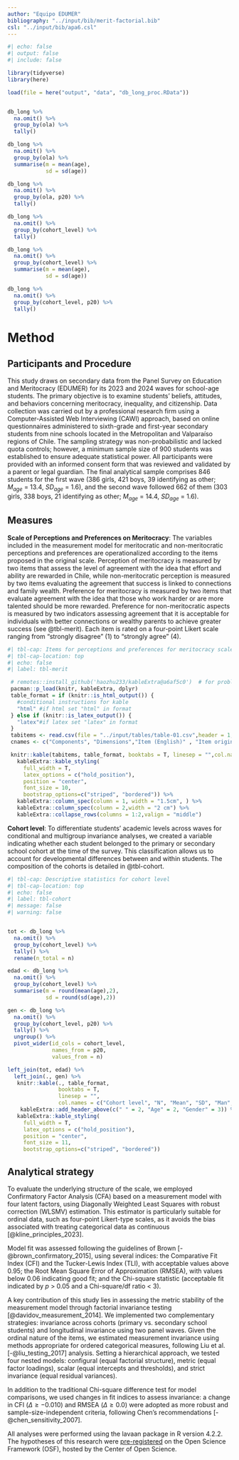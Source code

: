 ```yaml
---
author: "Equipo EDUMER"
bibliography: "../input/bib/merit-factorial.bib"
csl: "../input/bib/apa6.csl"
---
```



```r
#| echo: false
#| output: false
#| include: false

library(tidyverse)
library(here)

load(file = here("output", "data", "db_long_proc.RData"))


db_long %>% 
  na.omit() %>% 
  group_by(ola) %>% 
  tally()

db_long %>% 
  na.omit() %>% 
  group_by(ola) %>% 
  summarise(m = mean(age),
            sd = sd(age))

db_long %>% 
  na.omit() %>% 
  group_by(ola, p20) %>% 
  tally()

db_long %>% 
  na.omit() %>% 
  group_by(cohort_level) %>% 
  tally()

db_long %>% 
  na.omit() %>% 
  group_by(cohort_level) %>% 
  summarise(m = mean(age),
            sd = sd(age))

db_long %>% 
  na.omit() %>% 
  group_by(cohort_level, p20) %>% 
  tally()

```

# Method

## Participants and Procedure

This study draws on secondary data from the Panel Survey on Education and Meritocracy (EDUMER) for its 2023 and 2024 waves for school-age students. The primary objective is to examine students’ beliefs, attitudes, and behaviors concerning meritocracy, inequality, and citizenship. Data collection was carried out by a professional research firm using a Computer-Assisted Web Interviewing (CAWI) approach, based on online questionnaires administered to sixth-grade and first-year secondary students from nine schools located in the Metropolitan and Valparaíso regions of Chile. The sampling strategy was non-probabilistic and lacked quota controls; however, a minimum sample size of 900 students was established to ensure adequate statistical power. All participants were provided with an informed consent form that was reviewed and validated by a parent or legal guardian. The final analytical sample comprises 846 students for the first wave (386 girls, 421 boys, 39 identifying as other; $M_{age}$ = 13.4, $SD_{age}$ = 1.6), and the second wave followed 662 of them (303 girls, 338 boys, 21 identifying as other; $M_{age}$ = 14.4, $SD_{age}$ = 1.6). 


## Measures

**Scale of Perceptions and Preferences on Meritocracy**: The variables included in the measurement model for meritocratic and non-meritocratic perceptions and preferences are operationalized according to the items proposed in the original scale. Perception of meritocracy is measured by two items that assess the level of agreement with the idea that effort and ability are rewarded in Chile, while non-meritocratic perception is measured by two items evaluating the agreement that success is linked to connections and family wealth. Preference for meritocracy is measured by two items that evaluate agreement with the idea that those who work harder or are more talented should be more rewarded. Preference for non-meritocratic aspects is measured by two indicators assessing agreement that it is acceptable for individuals with better connections or wealthy parents to achieve greater success (see @tbl-merit). Each item is rated on a four-point Likert scale ranging from "strongly disagree" (1) to "strongly agree" (4).   

```r
#| tbl-cap: Items for perceptions and preferences for meritocracy scale
#| tbl-cap-location: top
#| echo: false
#| label: tbl-merit

 # remotes::install_github('haozhu233/kableExtra@a6af5c0')  # for problems with collapse_rows()
 pacman::p_load(knitr, kableExtra, dplyr)
 table_format = if (knitr::is_html_output()) {
   #conditional instructions for kable
   "html" #if html set "html" in format
 } else if (knitr::is_latex_output()) {
   "latex"#if latex set "latex" in format
 }
 tabitems <- read.csv(file = "../input/tables/table-01.csv",header = 1,sep = ",",encoding = "UTF-8") # call file  generated externally for the table
 cnames <- c("Components", "Dimensions","Item (English)" , "Item original (Spanish)")

 knitr::kable(tabitems, table_format, booktabs = T, linesep = "",col.names = cnames) %>%
   kableExtra::kable_styling(
     full_width = T,
     latex_options = c("hold_position"),
     position = "center",
     font_size = 10,
     bootstrap_options=c("striped", "bordered")) %>%
   kableExtra::column_spec(column = 1, width = "1.5cm", ) %>%
   kableExtra::column_spec(column = 2,width = "2 cm") %>%
   kableExtra::collapse_rows(columns = 1:2,valign = "middle")
```



**Cohort level**: To differentiate students’ academic levels across waves for conditional and multigroup invariance analyses, we created a variable indicating whether each student belonged to the primary or secondary school cohort at the time of the survey. This classification allows us to account for developmental differences between and within students. The composition of the cohorts is detailed in @tbl-cohort.


```r
#| tbl-cap: Descriptive statistics for cohort level
#| tbl-cap-location: top
#| echo: false
#| label: tbl-cohort
#| message: false
#| warning: false


tot <- db_long %>% 
  na.omit() %>% 
  group_by(cohort_level) %>% 
  tally() %>% 
  rename(n_total = n)

edad <- db_long %>% 
  na.omit() %>% 
  group_by(cohort_level) %>% 
  summarise(m = round(mean(age),2),
            sd = round(sd(age),2))

gen <- db_long %>% 
  na.omit() %>% 
  group_by(cohort_level, p20) %>% 
  tally() %>% 
  ungroup() %>% 
  pivot_wider(id_cols = cohort_level,
              names_from = p20,
              values_from = n)

left_join(tot, edad) %>% 
  left_join(., gen) %>% 
   knitr::kable(., table_format, 
                booktabs = T, 
                linesep = "",
                col.names = c("Cohort level", "N", "Mean", "SD", "Man", "Women", "Others")) %>%
    kableExtra::add_header_above(c(" " = 2, "Age" = 2, "Gender" = 3)) %>% 
   kableExtra::kable_styling(
     full_width = T,
     latex_options = c("hold_position"),
     position = "center",
     font_size = 11,
     bootstrap_options=c("striped", "bordered"))

```


## Analytical strategy

To evaluate the underlying structure of the scale, we employed Confirmatory Factor Analysis (CFA) based on a measurement model with four latent factors, using Diagonally Weighted Least Squares with robust correction (WLSMV) estimation. This estimator is particularly suitable for ordinal data, such as four-point Likert-type scales, as it avoids the bias associated with treating categorical data as continuous [@kline_principles_2023].

Model fit was assessed following the guidelines of Brown [-@brown_confirmatory_2015], using several indices: the Comparative Fit Index (CFI) and the Tucker-Lewis Index (TLI), with acceptable values above 0.95; the Root Mean Square Error of Approximation (RMSEA), with values below 0.06 indicating good fit; and the Chi-square statistic (acceptable fit indicated by $p$ > 0.05 and a Chi-square/df ratio < 3).

A key contribution of this study lies in assessing the metric stability of the measurement model through factorial invariance testing [@davidov_measurement_2014]. We implemented two complementary strategies: invariance across cohorts (primary vs. secondary school students) and longitudinal invariance using two panel waves. Given the ordinal nature of the items, we estimated measurement invariance using methods appropriate for ordered categorical measures, following Liu et al. [-@liu_testing_2017] analysis. Setting a hierarchical approach, we tested four nested models: configural (equal factorial structure), metric (equal factor loadings), scalar (equal intercepts and thresholds), and strict invariance (equal residual variances). 

In addition to the traditional Chi-square difference test for model comparisons, we used changes in fit indices to assess invariance: a change in CFI ($\Delta \geq -0.010$) and RMSEA ($\Delta \geq 0.0$) were adopted as more robust and sample-size-independent criteria, following Chen's recommendations [-@chen_sensitivity_2007].

All analyses were performed using the lavaan package in R version 4.2.2. The hypotheses of this research were [pre-registered](https://osf.io/hjat2/) on the Open Science Framework (OSF), hosted by the Center of Open Science.
